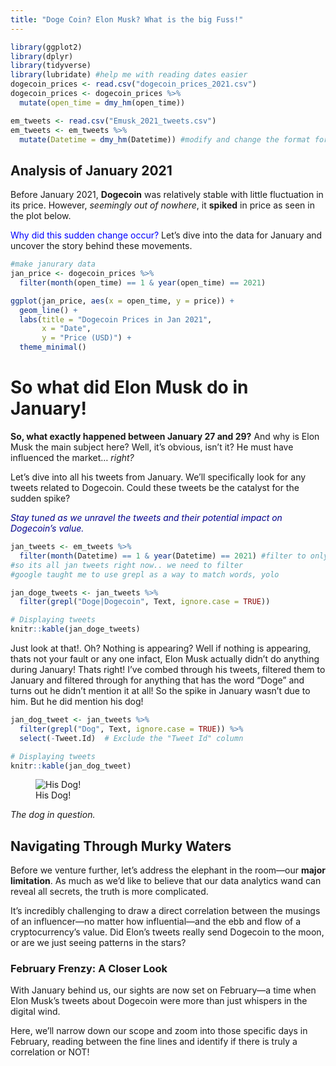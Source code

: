 ```yaml
---
title: "Doge Coin? Elon Musk? What is the big Fuss!"
---
```


```r

library(ggplot2)
library(dplyr)
library(tidyverse)
library(lubridate) #help me with reading dates easier
dogecoin_prices <- read.csv("dogecoin_prices_2021.csv")
dogecoin_prices <- dogecoin_prices %>%
  mutate(open_time = dmy_hm(open_time))

em_tweets <- read.csv("Emusk_2021_tweets.csv")
em_tweets <- em_tweets %>% 
  mutate(Datetime = dmy_hm(Datetime)) #modify and change the format for the date time for easier use


```

## Analysis of January 2021

Before January 2021, **Dogecoin** was relatively stable with little fluctuation in its price. However, *seemingly out of nowhere*, it **spiked** in price as seen in the plot below.

[Why did this sudden change occur?]{style="color:blue"} Let's dive into the data for January and uncover the story behind these movements.

```r
#make janurary data
jan_price <- dogecoin_prices %>%
  filter(month(open_time) == 1 & year(open_time) == 2021)

ggplot(jan_price, aes(x = open_time, y = price)) +
  geom_line() +
  labs(title = "Dogecoin Prices in Jan 2021",
       x = "Date",
       y = "Price (USD)") +
  theme_minimal()


```

# So what did Elon Musk do in January!

**So, what exactly happened between January 27 and 29?** And why is Elon Musk the main subject here? Well, it's obvious, isn't it? He must have influenced the market... *right?*

Let's dive into all his tweets from January. We'll specifically look for any tweets related to Dogecoin. Could these tweets be the catalyst for the sudden spike?

<span style="color:darkblue">*Stay tuned as we unravel the tweets and their potential impact on Dogecoin's value.*</span>


```r

jan_tweets <- em_tweets %>%
  filter(month(Datetime) == 1 & year(Datetime) == 2021) #filter to only jan 2021 
#so its all jan tweets right now.. we need to filter
#google taught me to use grepl as a way to match words, yolo

jan_doge_tweets <- jan_tweets %>% 
  filter(grepl("Doge|Dogecoin", Text, ignore.case = TRUE))

# Displaying tweets
knitr::kable(jan_doge_tweets)

```


Just look at that!. Oh? Nothing is appearing? Well if nothing is appearing, thats not your fault or any one infact, Elon Musk actually didn't do anything during January! Thats right! I've combed through his tweets, filtered them to January and filtered through for anything that has the word "Doge" and turns out he didn't mention it at all! So the spike in January wasn't due to him. But he did mention his dog!


``` r

jan_dog_tweet <- jan_tweets %>% 
  filter(grepl("Dog", Text, ignore.case = TRUE)) %>%
  select(-Tweet.Id)  # Exclude the "Tweet Id" column

# Displaying tweets
knitr::kable(jan_dog_tweet)
```


![His Dog!](Pictures/elonmuskdog.jpeg)

*The dog in question.*


## Navigating Through Murky Waters

Before we venture further, let's address the elephant in the room—our **major limitation**. As much as we'd like to believe that our data analytics wand can reveal all secrets, the truth is more complicated.

It's incredibly challenging to draw a direct correlation between the musings of an influencer—no matter how influential—and the ebb and flow of a cryptocurrency's value. Did Elon's tweets really send Dogecoin to the moon, or are we just seeing patterns in the stars?

### February Frenzy: A Closer Look

With January behind us, our sights are now set on February—a time when Elon Musk's tweets about Dogecoin were more than just whispers in the digital wind. 

Here, we'll narrow down our scope and zoom into those specific days in February, reading between the fine lines and identify if there is truly a correlation or NOT!





